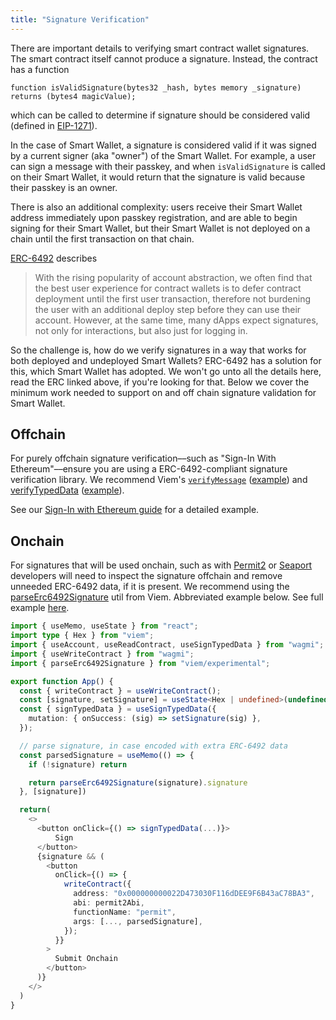 ```yaml
---
title: "Signature Verification"
---
```



There are important details to verifying smart contract wallet signatures. The smart contract itself
cannot produce a signature. Instead, the contract has a function
```solidity
function isValidSignature(bytes32 _hash, bytes memory _signature) returns (bytes4 magicValue);
```
which can be called to determine if signature should be considered valid (defined in [EIP-1271](https://eips.ethereum.org/EIPS/eip-1271)).

In the case of Smart Wallet, a signature is considered valid if it was signed by a current signer (aka "owner") of the Smart Wallet.
For example, a user can sign a message with their passkey, and when `isValidSignature` is called on their Smart Wallet,
it would return that the signature is valid because their passkey is an owner.  

There is also an additional complexity: users receive their Smart Wallet address immediately upon passkey registration,
and are able to begin signing for their Smart Wallet,
but their Smart Wallet is not deployed on a chain until the first transaction on that chain.

[ERC-6492](https://eips.ethereum.org/EIPS/eip-6492) describes 
> With the rising popularity of account abstraction, we often find that the best user experience 
for contract wallets is to defer contract deployment until the first user transaction, 
therefore not burdening the user with an additional deploy step before they can use their account. 
However, at the same time, many dApps expect signatures, not only for interactions, but also just for logging in.

So the challenge is, how do we verify signatures in a way that works for both deployed and undeployed Smart Wallets?
ERC-6492 has a solution for this, which Smart Wallet has adopted. 
We won't go unto all the details here, read the ERC linked above, if you're looking for that.
Below we cover the minimum work needed to support on and off chain signature validation for Smart Wallet.

## Offchain
For purely offchain signature verification––such as "Sign-In With Ethereum"––ensure you are using 
a ERC-6492-compliant signature verification library. 
We recommend Viem's [`verifyMessage`](https://viem.sh/docs/actions/public/verifyMessage#verifymessage) ([example](https://github.com/wilsoncusack/wagmi-scw/blob/main/src/components/SignMessage.tsx#L28)) 
and [verifyTypedData](https://viem.sh/docs/actions/public/verifyTypedData) ([example](https://github.com/wilsoncusack/wagmi-scw/blob/main/src/components/TypedSign.tsx#L46)).

See our [Sign-In with Ethereum guide](../guides/siwe) for a detailed example.

## Onchain
For signatures that will be used onchain, such as with [Permit2](https://github.com/Uniswap/permit2) 
or [Seaport](https://github.com/ProjectOpenSea/seaport) developers will need to inspect the signature offchain 
and remove unneeded ERC-6492 data, if it is present. 
We recommend using the [parseErc6492Signature](https://viem.sh/docs/utilities/parseErc6492Signature#parseerc6492signature) 
util from Viem. Abbreviated example below. See full example [here](https://github.com/wilsoncusack/wagmi-scw/blob/main/src/components/Permit2.tsx). 

```ts example.tsx
import { useMemo, useState } from "react";
import type { Hex } from "viem";
import { useAccount, useReadContract, useSignTypedData } from "wagmi";
import { useWriteContract } from "wagmi";
import { parseErc6492Signature } from "viem/experimental";

export function App() {
  const { writeContract } = useWriteContract();
  const [signature, setSignature] = useState<Hex | undefined>(undefined)
  const { signTypedData } = useSignTypedData({
    mutation: { onSuccess: (sig) => setSignature(sig) },
  });

  // parse signature, in case encoded with extra ERC-6492 data
  const parsedSignature = useMemo(() => {
    if (!signature) return 

    return parseErc6492Signature(signature).signature
  }, [signature])

  return(
    <>
      <button onClick={() => signTypedData(...)}>
          Sign
      </button>
      {signature && (
        <button
          onClick={() => {
            writeContract({
              address: "0x000000000022D473030F116dDEE9F6B43aC78BA3",
              abi: permit2Abi,
              functionName: "permit",
              args: [..., parsedSignature],
            });
          }}
        >
          Submit Onchain
        </button>
      )}
    </>
  )
}
```


<PolicyBanner />